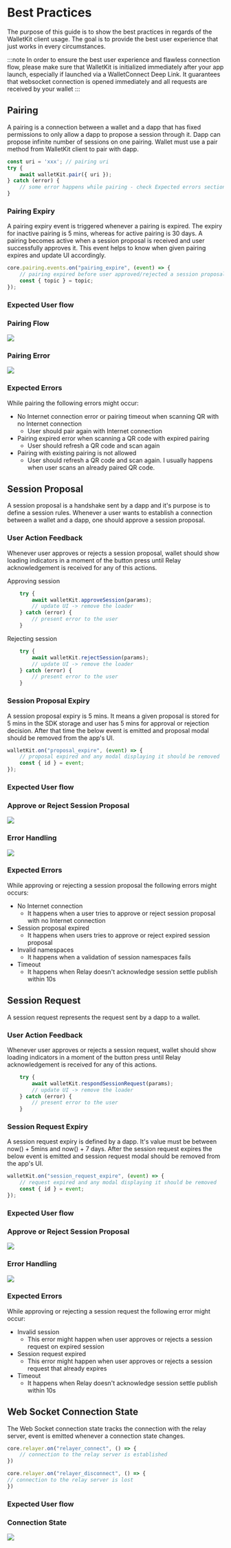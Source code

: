 # Best Practices

The purpose of this guide is to show the best practices in regards of the WalletKit client usage. The goal is to provide the best user experience that just works in every circumstances.

:::note
In order to ensure the best user experience and flawless connection flow, please make sure that WalletKit is initialized immediately after your app launch, especially if launched via a WalletConnect Deep Link. It guarantees that websocket connection is opened immediately and all requests are received by your wallet
:::

## Pairing

A pairing is a connection between a wallet and a dapp that has fixed permissions to only allow a dapp to propose a session through it. Dapp can propose infinite number of sessions on one pairing. Wallet must use a pair method from WalletKit client to pair with dapp.

```typescript
const uri = 'xxx'; // pairing uri
try {
    await walletKit.pair({ uri });
} catch (error) {
    // some error happens while pairing - check Expected errors section
}
```

### Pairing Expiry

A pairing expiry event is triggered whenever a pairing is expired. The expiry for inactive pairing is 5 mins, whereas for active pairing is 30 days. A pairing becomes active when a session proposal is received and user successfully approves it. This event helps to know when given pairing expires and update UI accordingly.

```typescript
core.pairing.events.on("pairing_expire", (event) => {
    // pairing expired before user approved/rejected a session proposal
    const { topic } = topic;
});
```
### Expected User flow

### Pairing Flow

![](/assets/pairing.gif)

### Pairing Error

![](/assets/pairing_error.gif)

### Expected Errors

While pairing the following errors might occur:

- No Internet connection error or pairing timeout when scanning QR with no Internet connection
  - User should pair again with Internet connection
- Pairing expired error when scanning a QR code with expired pairing
  - User should refresh a QR code and scan again
- Pairing with existing pairing is not allowed
  - User should refresh a QR code and scan again. I usually happens when user scans an already paired QR code.

## Session Proposal

A session proposal is a handshake sent by a dapp and it's purpose is to define a session rules. Whenever a user wants to establish a connection between a wallet and a dapp, one should approve a session proposal.

### User Action Feedback

Whenever user approves or rejects a session proposal, wallet should show loading indicators in a moment of the button press until Relay acknowledgement is received for any of this actions.

Approving session
```typescript
    try {
        await walletKit.approveSession(params);
        // update UI -> remove the loader
    } catch (error) {
        // present error to the user
    }
```
Rejecting session
```typescript
    try {
        await walletKit.rejectSession(params);
        // update UI -> remove the loader
    } catch (error) {
        // present error to the user
    }
```

### Session Proposal Expiry

A session proposal expiry is 5 mins. It means a given proposal is stored for 5 mins in the SDK storage and user has 5 mins for approval or rejection decision. After that time the below event is emitted and proposal modal should be removed from the app's UI.

```typescript
walletKit.on("proposal_expire", (event) => {
    // proposal expired and any modal displaying it should be removed
    const { id } = event;
});
```

### Expected User flow

### Approve or Reject Session Proposal

![](/assets/pairing.gif)

### Error Handling

![](/assets/proposal_error.gif)

### Expected Errors

While approving or rejecting a session proposal the following errors might occurs:

- No Internet connection
  - It happens when a user tries to approve or reject session proposal with no Internet connection
- Session proposal expired
  - It happens when users tries to approve or reject expired session proposal
- Invalid namespaces
  - It happens when a validation of session namespaces fails
- Timeout
  - It happens when Relay doesn't acknowledge session settle publish within 10s

## Session Request

A session request represents the request sent by a dapp to a wallet.

### User Action Feedback

Whenever user approves or rejects a session request, wallet should show loading indicators in a moment of the button press until Relay acknowledgement is received for any of this actions.

```typescript
    try {
        await walletKit.respondSessionRequest(params);
        // update UI -> remove the loader
    } catch (error) {
        // present error to the user
    }
```

### Session Request Expiry

A session request expiry is defined by a dapp. It's value must be between now() + 5mins and now() + 7 days. After the session request expires the below event is emitted and session request modal should be removed from the app's UI.

```typescript
walletKit.on("session_request_expire", (event) => {
    // request expired and any modal displaying it should be removed
    const { id } = event;
});
```

### Expected User flow

### Approve or Reject Session Proposal

![](/assets/session_request.gif)

### Error Handling

![](/assets/session_request_error.gif)

### Expected Errors

While approving or rejecting a session request the following error might occur:

- Invalid session
  - This error might happen when user approves or rejects a session request on expired session
- Session request expired
  - This error might happen when user approves or rejects a session request that already expires
- Timeout
  - It happens when Relay doesn't acknowledge session settle publish within 10s

## Web Socket Connection State

The Web Socket connection state tracks the connection with the relay server, event is emitted whenever a connection state changes.

```typescript
core.relayer.on("relayer_connect", () => {
    // connection to the relay server is established
})

core.relayer.on("relayer_disconnect", () => {
// connection to the relay server is lost
})

```

### Expected User flow

### Connection State

![](/assets/connection_state.gif)
